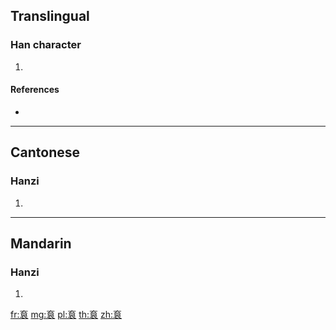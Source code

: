 {{character info/new}}
==Translingual==

===Han character===
{{Han char|rn=145|rad=衣|as=05|sn=11|four=00732|canj=YIRV}}

# {{defn|Han|sort=衣05}}

====References====
* {{Han ref|kx=1115.160|dkj=34226|hdz=53081.040|uh=88AC|ud=34988|bh=D7C1|bd=55233}}

----

==Cantonese==

===Hanzi===
{{yue-hanzi|jyut=|y=gwan2}}

# {{defn|lang=yue|sort=衣05}}

----

==Mandarin==

===Hanzi===
{{cmn-hanzi|pin=[[duǒ]] ([[duo3]]), [[gǔn]] ([[gun3]]), [[nuǒ]] ([[nuo3]]), [[qǐ]] ([[qi3]])|wg=to<sup>3</sup>, kun<sup>3</sup>, no<sup>3</sup>, ch'i<sup>3</sup>}}

# {{defn|lang=cmn|sort=衣05}}

[[fr:袬]]
[[mg:袬]]
[[pl:袬]]
[[th:袬]]
[[zh:袬]]